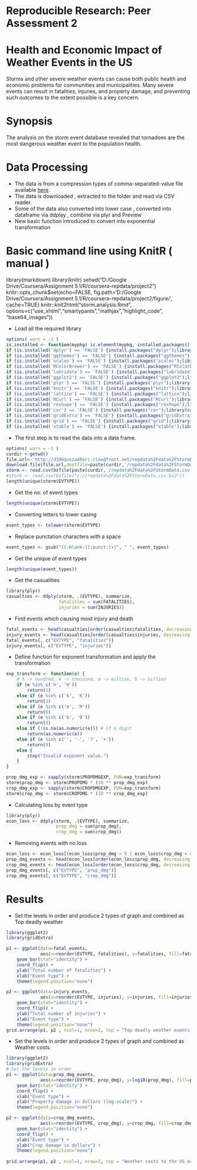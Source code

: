 # Reproducible Research: Peer Assessment 2

Health and Economic Impact of Weather Events in the US
======================================================

Storms and other severe weather events can cause both public health and economic
problems for communities and municipalities. Many severe events can result in
fatalities, injuries, and property damage, and preventing such outcomes to the extent
possible is a key concern.

Synopsis
========

The analysis on the storm event database revealed that tornadoes are the most
dangerous weather event to the population health.


Data Processing
===============

* The data is from a compression types of comma-separated-value file available
[here](https://d396qusza40orc.cloudfront.net/repdata%2Fdata%2FStormData.csv.bz2).
* The data is downloaded , extracted to the folder and read via CSV reader.
* Some of the data also converted into lower case , converted into dataframe via ddplay , combine via plyr and Preview
* New basic function introduced to convert into exponential transformation


# Basic command line using KnitR ( manual )
library(markdown)
library(knitr)
setwd("D:/Google Drive/Coursera/Assignment 5.1/R/coursera-repdata/project2")
knitr::opts_chunk$set(echo=FALSE, fig.path='D:/Google Drive/Coursera/Assignment 5.1/R/coursera-repdata/project2/figure/', cache=TRUE)
knitr::knit2html("storm.analysis.Rmd", options=c("use_xhtml","smartypants","mathjax","highlight_code", "base64_images"))


* Load all the required library

```r
options( warn = -1 )
is.installed <- function(mypkg) is.element(mypkg, installed.packages()[,1]) 
if (is.installed('dplyr') == 'FALSE') {install.packages("dplyr");library(dplyr)} else{suppressMessages(library(dplyr))}
if (is.installed('ggthemes') == 'FALSE') {install.packages("ggthemes");library(ggthemes)} else{suppressMessages(library(ggthemes))}
if (is.installed('scales') == 'FALSE') {install.packages("scales");library(scales)} else{suppressMessages(library(scales))}
if (is.installed('RColorBrewer') == 'FALSE') {install.packages("RColorBrewer");suppressMessages(library(RColorBrewer))} else{library(RColorBrewer)}
if (is.installed('lubridate') == 'FALSE') {install.packages("lubridate");library(lubridate)} else{suppressMessages(library(lubridate))}
if (is.installed('ggplot2') == 'FALSE') {install.packages("ggplot2");library(ggplot2)} else{suppressMessages(library(ggplot2))}
if (is.installed('plyr') == 'FALSE') {install.packages("plyr");library(plyr)} else{suppressMessages(library(plyr))}
if (is.installed('knitr') == 'FALSE') {install.packages("knitr");library(knitr)} else{suppressMessages(library(knitr))}
if (is.installed('lattice') == 'FALSE') {install.packages("lattice");library(lattice)} else{suppressMessages(library(lattice))}
if (is.installed('RCurl') == 'FALSE') {install.packages("RCurl");library(RCurl)} else{suppressMessages(library(RCurl))}
if (is.installed('reshape') == 'FALSE') {install.packages("reshape");library(reshape)} else{suppressMessages(library(reshape))}
if (is.installed('car') == 'FALSE') {install.packages("car");library(car)} else{suppressMessages(library(car))}
if (is.installed('gridExtra') == 'FALSE') {install.packages("gridExtra");library(gridExtra)} else{suppressMessages(library(gridExtra))}
if (is.installed('grid') == 'FALSE') {install.packages("grid");library(grid)} else{suppressMessages(library(grid))}
if (is.installed('xtable') == 'FALSE') {install.packages("xtable");library(xtable)} else{suppressMessages(library(xtable))}
```


* The first step is to read the data into a data frame.

```r
options( warn = -1 )
curdir <-getwd()
file.url<-'http://d396qusza40orc.cloudfront.net/repdata%2Fdata%2FStormData.csv.bz2'
download.file(file.url,destfile=paste(curdir,'/repdata%2Fdata%2FStormData.csv.bz2',sep=""))
storm <- read.csv(bzfile(paste(curdir,'/repdata%2Fdata%2FStormData.csv.bz2',sep="")))
#storm <- read.csv(bzfile("c://repdata%2Fdata%2FStormData.csv.bz2"))
length(unique(storm$EVTYPE))
```

* Get the no. of event types

```r
length(unique(storm$EVTYPE))
```

* Converting letters to lower casing

```r
event_types <- tolower(storm$EVTYPE)
```

* Replace punctation characters with a space

```r
event_types <- gsub("[[:blank:][:punct:]+]", " ", event_types)
```

* Get the unique of event types

```r
length(unique(event_types))
```

* Get the casualities

```r
library(plyr)
casualties <- ddply(storm, .(EVTYPE), summarize,
                    fatalities = sum(FATALITIES),
                    injuries = sum(INJURIES))
```

* Find events which causing most injury and death

```r
fatal_events <- head(casualties[order(casualties$fatalities, decreasing = T), ], 10)
injury_events <- head(casualties[order(casualties$injuries, decreasing = T), ], 10)
fatal_events[, c("EVTYPE", "fatalities")]
injury_events[, c("EVTYPE", "injuries")]
```


* Define function for exponent transformation and apply the transformation

```r
exp_transform <- function(e) {
    # h -> hundred, k -> thousand, m -> million, b -> billion
    if (e %in% c('h', 'H'))
        return(2)
    else if (e %in% c('k', 'K'))
        return(3)
    else if (e %in% c('m', 'M'))
        return(6)
    else if (e %in% c('b', 'B'))
        return(9)
    else if (!is.na(as.numeric(e))) # if a digit
        return(as.numeric(e))
    else if (e %in% c('', '-', '?', '+'))
        return(0)
    else {
        stop("Invalid exponent value.")
    }
}

prop_dmg_exp <- sapply(storm$PROPDMGEXP, FUN=exp_transform)
storm$prop_dmg <- storm$PROPDMG * (10 ** prop_dmg_exp)
crop_dmg_exp <- sapply(storm$CROPDMGEXP, FUN=exp_transform)
storm$crop_dmg <- storm$CROPDMG * (10 ** crop_dmg_exp)

```

* Calculating loss by event type

```r
library(plyr)
econ_loss <- ddply(storm, .(EVTYPE), summarize,
                   prop_dmg = sum(prop_dmg),
                   crop_dmg = sum(crop_dmg))

```

* Removing events with no loss

```r
econ_loss <- econ_loss[(econ_loss$prop_dmg > 0 | econ_loss$crop_dmg > 0), ]
prop_dmg_events <- head(econ_loss[order(econ_loss$prop_dmg, decreasing = T), ], 10)
crop_dmg_events <- head(econ_loss[order(econ_loss$crop_dmg, decreasing = T), ], 10)
prop_dmg_events[, c("EVTYPE", "prop_dmg")]
crop_dmg_events[, c("EVTYPE", "crop_dmg")]
```

Results
===============

* Set the levels in order  and produce 2 types of graph and combined as Top deadly weather

```r
library(ggplot2)
library(gridExtra)

p1 <- ggplot(data=fatal_events,
             aes(x=reorder(EVTYPE, fatalities), y=fatalities, fill=fatalities)) +
    geom_bar(stat="identity") +
    coord_flip() +
    ylab("Total number of fatalities") +
    xlab("Event type") +
    theme(legend.position="none")

p2 <- ggplot(data=injury_events,
             aes(x=reorder(EVTYPE, injuries), y=injuries, fill=injuries)) +
    geom_bar(stat="identity") +
    coord_flip() + 
    ylab("Total number of injuries") +
    xlab("Event type") +
    theme(legend.position="none")
grid.arrange(p1, p2 , ncol=1, nrow=2, top = "Top deadly weather events in the US (1950-2011)")	
```

* Set the levels in order  and produce 2 types of graph and combined as Weather costs

```r
library(ggplot2)
library(gridExtra)
# Set the levels in order
p1 <- ggplot(data=prop_dmg_events,
             aes(x=reorder(EVTYPE, prop_dmg), y=log10(prop_dmg), fill=prop_dmg )) +
    geom_bar(stat="identity") +
    coord_flip() +
    xlab("Event type") +
    ylab("Property damage in dollars (log-scale)") +
    theme(legend.position="none")

p2 <- ggplot(data=crop_dmg_events,
             aes(x=reorder(EVTYPE, crop_dmg), y=crop_dmg, fill=crop_dmg)) +
    geom_bar(stat="identity") +
    coord_flip() + 
    xlab("Event type") +
    ylab("Crop damage in dollars") + 
    theme(legend.position="none")
	
grid.arrange(p1, p2 , ncol=1, nrow=2, top = "Weather costs to the US economy (1950-2011)")
```

